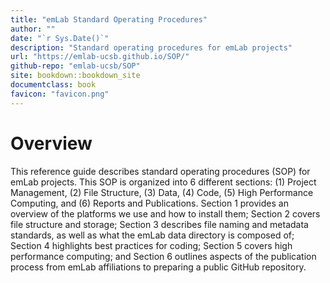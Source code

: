 ```yaml
---
title: "emLab Standard Operating Procedures"
author: ""
date: "`r Sys.Date()`"
description: "Standard operating procedures for emLab projects"
url: "https://emlab-ucsb.github.io/SOP/"
github-repo: "emlab-ucsb/SOP"
site: bookdown::bookdown_site
documentclass: book
favicon: "favicon.png"
---
```


# Overview {-}

This reference guide describes standard operating procedures (SOP) for emLab projects. This SOP is organized into 6 different sections: (1) Project Management, (2) File Structure, (3) Data, (4) Code, (5) High Performance Computing, and (6) Reports and Publications. Section 1 provides an overview of the platforms we use and how to install them; Section 2 covers file structure and storage; Section 3 describes file naming and metadata standards, as well as what the emLab data directory is composed of; Section 4 highlights best practices for coding; Section 5 covers high performance computing; and Section 6 outlines aspects of the publication process from emLab affiliations to preparing a public GitHub repository.
